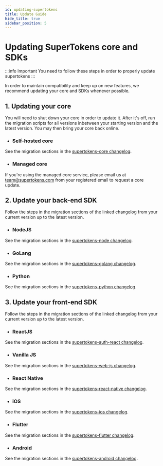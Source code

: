 ```yaml
---
id: updating-supertokens
title: Update Guide
hide_title: true
sidebar_position: 5
---
```


# Updating SuperTokens core and SDKs

:::info Important
You need to follow these steps in order to properly update supertokens
:::

In order to maintain compatibility and keep up on new features, we recommend updating your core and SDKs whenever possible.

## 1. Updating your core

You will need to shut down your core in order to update it. After it's off, run the migration scripts for all versions inbetween
your starting version and the latest version. You may then bring your core back online.


- ### Self-hosted core
See the migration sections in the [supertokens-core changelog](https://github.com/supertokens/supertokens-core/blob/master/CHANGELOG.md).

- ### Managed core
If you're using the managed core service, please email us at team@supertokens.com from your registered email to request a core update.

## 2. Update your back-end SDK

Follow the steps in the migration sections of the linked changelog from your current version up to the latest version.

- ### NodeJS
See the migration sections in the [supertokens-node changelog](https://github.com/supertokens/supertokens-node/blob/master/CHANGELOG.md).

- ### GoLang
See the migration sections in the [supertokens-golang changelog](https://github.com/supertokens/supertokens-golang/blob/master/CHANGELOG.md).

- ### Python
See the migration sections in the [supertokens-python changelog](https://github.com/supertokens/supertokens-python/blob/master/CHANGELOG.md).

## 3. Update your front-end SDK

Follow the steps in the migration sections of the linked changelog from your current version up to the latest version.

- ### ReactJS
See the migration sections in the [supertokens-auth-react changelog](https://github.com/supertokens/supertokens-auth-react/blob/master/CHANGELOG.md).

- ### Vanilla JS
See the migration sections in the [supertokens-web-js changelog](https://github.com/supertokens/supertokens-web-js/blob/master/CHANGELOG.md).

- ### React Native
See the migration sections in the [supertokens-react-native changelog](https://github.com/supertokens/supertokens-react-native/blob/master/CHANGELOG.md).

- ### iOS
See the migration sections in the [supertokens-ios changelog](https://github.com/supertokens/supertokens-ios/blob/master/CHANGELOG.md).

- ### Flutter
See the migration sections in the [supertokens-flutter changelog](https://github.com/supertokens/supertokens-flutter/blob/master/CHANGELOG.md).

- ### Android
See the migration sections in the [supertokens-android changelog](https://github.com/supertokens/supertokens-android/blob/master/CHANGELOG.md).
